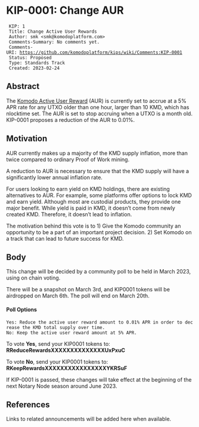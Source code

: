 = KIP-0001: Change AUR =


  KIP: 1
  Title: Change Active User Rewards
  Author: smk <smk@komodoplatform.com>
  Comments-Summary: No comments yet.
  Comments-URI: https://github.com/komodoplatform/kips/wiki/Comments:KIP-0001
  Status: Proposed
  Type: Standards Track
  Created: 2023-02-24


== Abstract ==

The [https://forum.komodoplatform.com/t/komodo-5-active-user-reward-all-you-need-to-know/435 Komodo Active User Reward] (AUR) is currently set to accrue at a 5% APR rate for any UTXO older than one hour, larger than 10 KMD, which has nlocktime set. The AUR is set to stop accruing when a UTXO is a month old. KIP-0001 proposes a reduction of the AUR to 0.01%.

== Motivation ==

AUR currently makes up a majority of the KMD supply inflation, more than twice compared to ordinary Proof of Work mining.

A reduction to AUR is necessary to ensure that the KMD supply will have a significantly lower annual inflation rate.

For users looking to earn yield on KMD holdings, there are existing alternatives to AUR. For example, some platforms offer options to lock KMD and earn yield. Although most are custodial products, they provide one major benefit. While yield is paid in KMD, it doesn’t come from newly created KMD. Therefore, it doesn’t lead to inflation.

The motivation behind this vote is to 1) Give the Komodo community an opportunity to be a part of an important project decision. 2) Set Komodo on a track that can lead to future success for KMD.


== Body ==

This change will be decided by a community poll to be held in March 2023, using on chain voting. 

There will be a snapshot on March 3rd, and KIP0001 tokens will be airdropped on March 6th. The poll will end on March 20th. 

==== Poll Options ====
 Yes: Reduce the active user reward amount to 0.01% APR in order to decrease the KMD total supply over time.
 No: Keep the active user reward amount at 5% APR.

To vote '''Yes''', send your KIP0001 tokens to: '''RReduceRewardsXXXXXXXXXXXXXXUxPxuC'''

To vote '''No''', send your KIP0001 tokens to: '''RKeepRewardsXXXXXXXXXXXXXXXXYKRSuF'''

If KIP-0001 is passed, these changes will take effect at the beginning of the next Notary Node season around June 2023.

== References ==

Links to related announcements will be added here when available.
